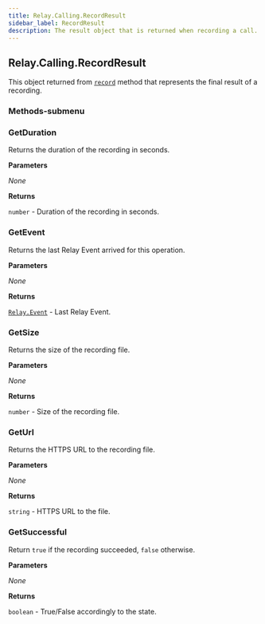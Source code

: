 ```yaml
---
title: Relay.Calling.RecordResult
sidebar_label: RecordResult
description: The result object that is returned when recording a call.
---
```


[record]: /sdks/reference/realtime-sdk/v2/sdks/golang/calling/call#record

[relay-event]: /sdks/reference/realtime-sdk/v2/sdks/golang/event

## Relay.Calling.RecordResult

This object returned from [`record`][record] method that represents the final result of a recording.

### Methods-submenu


### GetDuration

Returns the duration of the recording in seconds.


**Parameters**

_None_

**Returns**

`number` - Duration of the recording in seconds.



### GetEvent

Returns the last Relay Event arrived for this operation.


**Parameters**

_None_

**Returns**

[`Relay.Event`][relay-event] - Last Relay Event.



### GetSize

Returns the size of the recording file.


**Parameters**

_None_

**Returns**

`number` - Size of the recording file.



### GetUrl

Returns the HTTPS URL to the recording file.


**Parameters**

_None_

**Returns**

`string` - HTTPS URL to the file.


### GetSuccessful

Return `true` if the recording succeeded, `false` otherwise.


**Parameters**

_None_

**Returns**

`boolean` - True/False accordingly to the state.
